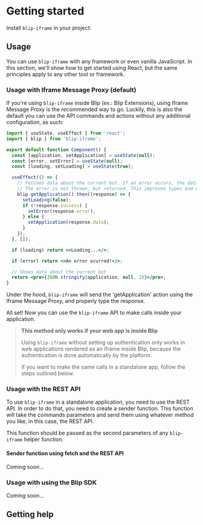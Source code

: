 

# Getting started

Install `blip-iframe` in your project:

<InstallScript packages="blip-iframe" />

## Usage

You can use `blip-iframe` with any framework or even vanilla JavaScript.
In this section, we'll show how to get started using React, but the same principles
apply to any other tool or framework.

### Usage with Iframe Message Proxy (default)

If you're using `blip-iframe` inside Blip (ex.: Blip Extensions),
using Iframe Message Proxy is the recommended way to go. Luckily, this is
also the default you can use the API commands and actions without any additional configuration,
as such:

```jsx
import { useState, useEffect } from 'react';
import { blip } from 'blip-iframe';

export default function Component() {
  const [application, setApplication] = useState(null);
  const [error, setError] = useState(null);
  const [loading, setLoading] = useState(true);

  useEffect(() => {
    // Fetches data about the current bot. If an error occurs, the data will be null.
    // The error is not thrown, but returned. This improves types and error awareness.
    blip.getApplication().then((response) => {
      setLoading(false);
      if (!response.success) {
        setError(response.error);
      } else {
        setApplication(response.data);
      }
    });
  }, []);

  if (loading) return <>Loading...</>;

  if (error) return <>An error ocurred!</>;

  // Shows data about the current bot
  return <pre>{JSON.stringify(application, null, 2)}</pre>;
}
```

Under the hood, `blip-iframe` will send the 'getApplication' action
using the Iframe Message Proxy, and properly type the response.

All set! Now you can use the `blip-iframe` API to make calls inside your application.

> **This method only works if your web app is inside Blip**
>
> Using `blip-iframe` without setting up authentication only works
> in web applications rendered as an iframe inside Blip, because the
> authentication is done automatically by the platform.
>
> If you want to make the same calls in a standalone app,
> follow the steps outlined below.

### Usage with the REST API

To use `blip-iframe` in a standalone application, you need to use the REST API.
In order to do that, you need to create a sender function. This function will
take the commands parameters and send them using whatever method you like, in
this case, the REST API.

This function should be passed as the second parameters of any `blip-iframe`
helper function.

#### Sender function using fetch and the REST API

Coming soon...

### Usage with using the Blip SDK

Coming soon...

## Getting help

<SocialCards twitter={false} />
